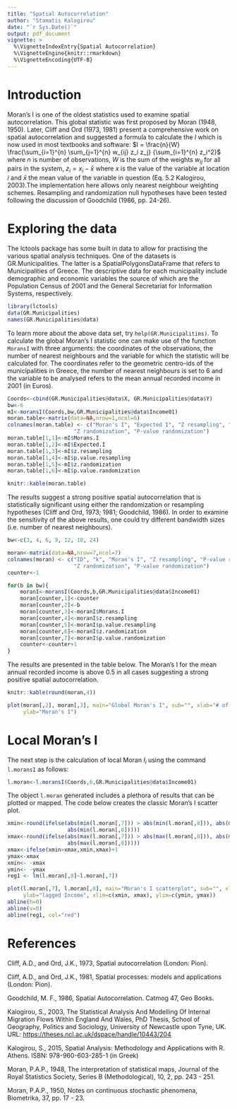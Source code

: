 ---
title: "Spatial Autocorrelation"
author: "Stamatis Kalogirou"
date: "`r Sys.Date()`"
output: pdf_document
vignette: >
  %\VignetteIndexEntry{Spatial Autocorrelation}
  %\VignetteEngine{knitr::rmarkdown}
  %\VignetteEncoding{UTF-8}
---
# Introduction

Moran's I is one of the oldest statistics used to examine spatial autocorrelation. This global statistic was first proposed by Moran (1948, 1950). Later, Cliff and Ord (1973, 1981) present a comprehensive work on spatial autocorrelation and suggested a formula to calculate the $I$ which is now used in most textbooks and software: $I = \frac{n}{W} \frac{\sum_{i=1}^{n} \sum_{j=1}^{n} w_{ij} z_i z_j} {\sum_{i=1}^{n} z_i^2}$ where $n$ is number of observations, $W$ is the sum of the weights $w_{ij}$ for all pairs in the system, $z_i=x_i - \bar{x}$ where $x$ is the value of the variable at location $i$ and $\bar{x}$ the mean value of the variable in question (Eq. 5.2 Kalogirou, 2003).The implementation here allows only nearest neighbour weighting schemes. Resampling and randomization null hypotheses have been tested following the discussion of Goodchild (1986, pp. 24-26).


# Exploring the data

The lctools package has some built in data to allow for practising the various spatial analysis techniques. One of the datasets is GR.Municipalities. The latter is a SpatialPolygonsDataFrame that refers to Municipalities of Greece. The descriptive data for each municipality include demographic and economic variables the source of which are the Population Census of 2001 and the General Secretariat for Information Systems, respectively.

```{r message=FALSE}
library(lctools)
data(GR.Municipalities)
names(GR.Municipalities@data)
```

To learn more about the above data set, try `help(GR.Municipalities)`. To calculate the global Moran's I statistic one can make use of the function `MoransI` with three arguments: the coordinates of the observations, the number of nearest neighbours and the variable for which the statistic will be calculated for. The coordinates refer to the geometric centro-ids of the municipalities in Greece, the number of nearest neighbours is set to 6 and the variable to be analysed refers to the mean annual recorded income in 2001 (in Euros).

```{r}
Coords<-cbind(GR.Municipalities@data$X, GR.Municipalities@data$Y)
bw<-6
mI<-moransI(Coords,bw,GR.Municipalities@data$Income01)
moran.table<-matrix(data=NA,nrow=1,ncol=6)
colnames(moran.table) <- c("Moran's I", "Expected I", "Z resampling", "P-value resampling",
                     "Z randomization", "P-value randomization")
moran.table[1,1]<-mI$Morans.I
moran.table[1,2]<-mI$Expected.I
moran.table[1,3]<-mI$z.resampling
moran.table[1,4]<-mI$p.value.resampling
moran.table[1,5]<-mI$z.randomization
moran.table[1,6]<-mI$p.value.randomization
```

```{r, echo=FALSE, results='asis'}
knitr::kable(moran.table)
```

The results suggest a strong positive spatial autocorrelation that is statistically significant using either the randomization or resampling hypotheses (Cliff and Ord, 1973; 1981; Goodchild, 1986). In order to examine the sensitivity of the above results, one could try different bandwidth sizes (i.e. number of nearest neighbours).

```{r}
bw<-c(3, 4, 6, 9, 12, 18, 24)

moran<-matrix(data=NA,nrow=7,ncol=7)
colnames(moran) <- c("ID", "k", "Moran's I", "Z resampling", "P-value resampling",
                     "Z randomization", "P-value randomization")
counter<-1

for(b in bw){
    moranI<-moransI(Coords,b,GR.Municipalities@data$Income01)
    moran[counter,1]<-counter
    moran[counter,2]<-b
    moran[counter,3]<-moranI$Morans.I
    moran[counter,4]<-moranI$z.resampling
    moran[counter,5]<-moranI$p.value.resampling
    moran[counter,6]<-moranI$z.randomization
    moran[counter,7]<-moranI$p.value.randomization
    counter<-counter+1
}
```

The results are presented in the table below. The Moran's I for the mean annual recorded income is above 0.5 in all cases suggesting a strong positive spatial autocorrelation.

```{r, echo=FALSE, results='asis'}
knitr::kable(round(moran,4))
```
```{r fig.width = 5}
plot(moran[,2], moran[,3], main="Global Moran's I", sub="", xlab="# of neighbours", 
     ylab="Moran's I")
```

# Local Moran's I

The next step is the calculation of local Moran $I_i$ using the command `l.moransI` as follows:

```{r}
l.moran<-l.moransI(Coords,6,GR.Municipalities@data$Income01)
```

The object `l.moran` generated includes a plethora of results that can be plotted or mapped. The code below creates the classic Moran's I scatter plot.

```{r}
xmin<-round(ifelse(abs(min(l.moran[,7])) > abs(min(l.moran[,8])), abs(min(l.moran[,7])), 
                   abs(min(l.moran[,8]))))
xmax<-round(ifelse(abs(max(l.moran[,7])) > abs(max(l.moran[,8])), abs(max(l.moran[,7])), 
                   abs(max(l.moran[,8]))))
xmax<-ifelse(xmin>xmax,xmin,xmax)+1
ymax<-xmax
xmin<- -xmax
ymin<- -ymax
reg1 <- lm(l.moran[,8]~l.moran[,7])
```

```{r fig.width = 5, fig.height = 5}
plot(l.moran[,7], l.moran[,8], main="Moran's I scatterplot", sub="", xlab="Income", 
     ylab="lagged Income", xlim=c(xmin, xmax), ylim=c(ymin, ymax))
abline(h=0)
abline(v=0)
abline(reg1, col="red")
```

# References

Cliff, A.D., and Ord, J.K., 1973, Spatial autocorrelation (London: Pion).

Cliff, A.D., and Ord, J.K., 1981, Spatial processes: models and applications (London: Pion).

Goodchild, M. F., 1986, Spatial Autocorrelation. Catmog 47, Geo Books.

Kalogirou, S., 2003, The Statistical Analysis And Modelling Of Internal Migration Flows Within England And Wales, PhD Thesis, School of Geography, Politics and Sociology, University of Newcastle upon Tyne, UK. URL: <https://theses.ncl.ac.uk/dspace/handle/10443/204>

Kalogirou, S., 2015, Spatial Analysis: Methodology and Applications with R. Athens. ISBN: 978-960-603-285-1 (in Greek)

Moran, P.A.P., 1948, The interpretation of statistical maps, Journal of the Royal Statistics Society, Series B (Methodological), 10, 2, pp. 243 - 251.

Moran, P.A.P., 1950, Notes on continuous stochastic phenomena, Biometrika, 37, pp. 17 - 23.
